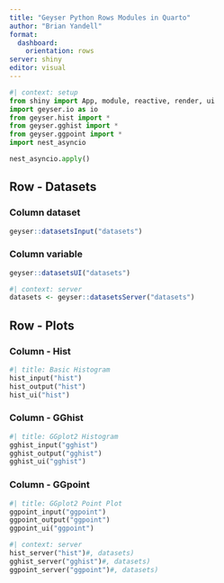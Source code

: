 ```yaml
---
title: "Geyser Python Rows Modules in Quarto"
author: "Brian Yandell"
format: 
  dashboard:
    orientation: rows
server: shiny
editor: visual
---
```


```python
#| context: setup
from shiny import App, module, reactive, render, ui
import geyser.io as io
from geyser.hist import *
from geyser.gghist import *
from geyser.ggpoint import *
import nest_asyncio

nest_asyncio.apply()
```

## Row - Datasets {height="20%"}

### Column dataset

```r
geyser::datasetsInput("datasets")
```

### Column variable

```r
geyser::datasetsUI("datasets")
```

```r
#| context: server
datasets <- geyser::datasetsServer("datasets")
```

## Row - Plots {height="80%"}

### Column - Hist

```python
#| title: Basic Histogram
hist_input("hist")
hist_output("hist")
hist_ui("hist")
```

### Column - GGhist

```python
#| title: GGplot2 Histogram
gghist_input("gghist")
gghist_output("gghist")
gghist_ui("gghist")
```

### Column - GGpoint

```python
#| title: GGplot2 Point Plot
ggpoint_input("ggpoint")
ggpoint_output("ggpoint")
ggpoint_ui("ggpoint")
```

```python
#| context: server
hist_server("hist")#, datasets)
gghist_server("gghist")#, datasets)
ggpoint_server("ggpoint")#, datasets)
```
